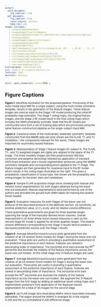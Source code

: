 ```yaml
---
output:
  word_document:
    fig_caption: true
  pdf_document:
    fig_caption: true
    latex_engine: xelatex
    keep_tex: yes
header-includes:
   - \usepackage{booktabs}
   - \usepackage[final]{changes}
   - \usepackage[font={small},labelfont=bf,labelsep=colon]{caption}
   - \linespread{2}
   - \usepackage[compact]{titlesec}
   - \usepackage{enumitem}
   - \usepackage{tikz}
   - \def\checkmark{\tikz\fill[scale=0.4](0,.35) -- (.25,0) -- (1,.7) -- (.25,.15) -- cycle;}
   - \setlist{nolistsep}
   - \titlespacing{\section}{2pt}{*0}{*0}
   - \titlespacing{\subsection}{2pt}{*0}{*0}
   - \titlespacing{\subsubsection}{2pt}{*0}{*0}
   - \setlength{\parskip}{3pt}
   - \setremarkmarkup{(#2)}
bibliography: references.bib
csl: council-of-science-editors.csl
fontsize: 12pt
mainfont: Georgia
---
```


<style type="text/css">
body,
code.bash{
  font-size: 8px;
}
pre {
  font-size: 8px
}
</style>



```r
knitr::opts_chunk$set( cache=TRUE )
```


# Figure Captions

__Figure 1:__ Workflow illustration for the proposed pipeline.  Processing of the multi-modal
input MRI for a single subject, using the multi-modal symmetric template, results in
the generation of the feature images.  These feature images are used as input to the
Stage 1 RF model producing the initial RF probability map estimates.  The Stage 1
voting maps, the original feature images, and the Stage 2 RF model result in the
final voting maps which includes the WMH probability estimate.  Note that the RF models
are constructed once from a set of training data which are processed using the
same feature-construction pipeline as the single-subject input MRI.

__Figure 2:__  Canonical views of the mutlivariate, bilaterally symmetric template constructed
from the MMRR data set (only shown are the FLAIR, T1, and T2 modalities---
the components relevant for this work).  These images are important for asymmetry-based
features.


__Figure 3:__  Representation of Stage 1 feature images for subject 9.  The
FLAIR, T1-, and T2-weighted images are rigidly pre-aligned
 to the space of the T1 image.  The three modality images are then preprocessed
(N4 bias correction and adaptive denoising) followed by
application of standard ANTs brain extraction and $n$-tissue segmentation protocols using
the MMRR symmetric template and corresponding priors applied to the T1 image.
The feature images are then generated for voxelwise input to the RF model which results in
the voting maps illustrated on the right.  This gives a probabilistic classification of
tissue type.  Not shown are the probability and voting images for the brain stem and
cerebellum.

__Figure 4:__  Sample FLAIR acquisition image slices showing both manual and random forest
segmentations for both stages obtained during the leave-one-out evaluation.  Manual
segmentations were performed by one of the authors and provided the ground
truth WMH labels for training the random forest models.

__Figure 5:__ Evaluation measures for both Stages of the leave-one-out protocol of the described protocol in the Methods
section:  (a) sensitivity, (b) positive predictive value, (c) $F_1$ score, and (d) relative
volume difference.   These quantitative assessments are given for three quantile ranges
spanning the range of the manually-derived lesion volumes.    Overall improvement in all
three whole lesion-based measures is seen as the
second Stage RF model is applied for all three quantile ranges.
The relative volume difference corresponding to the Stage 2 results tend to predict a
decreased predicted volume over the Stage 1 results.

__Figure 6:__ Average _MeanDecreaseAccuracy_ plots generated from the creation of all 24 random
forest models for Stage 1 during the leave-one-out evaluation.  These plots
are useful in providing a quantitative assessment of the predictive importance of each feature.
Features are ranked in descending order of importance.
The horizontal error bars provide the $95^{th}$ percentile
and illustrate the
stability of the feature importance across the leave-one-out models.
At this initial stage only 31 feature images are used.

__Figure 7:__  Average _MeanDecreaseAccuracy_ plots generated from the creation of all 24 random
forest models for Stage 2 during the leave-one-out evaluation.  These plots
are useful in providing a quantitative assessment of the predictive importance of each feature.
Features are ranked in descending order of importance.
The horizontal error bars provide the $95^{th}$ percentile
 and illustrate the
stability of the feature importance across the leave-one-out models.
We augment the 31 feature images from the first stage by adding an additional
seven voting maps and 7 segmentation posteriors from application of the Bayesian-based
segmentation for a total of 45 images for the second stage.

__Figure 8:__ (a) FLAIR image slice illustrating WMHs which have been manually delineated.
The region around the WMHs is enlarged (b) in the original FLAIR and the
(c) contralateral FLAIR difference image.


\clearpage

